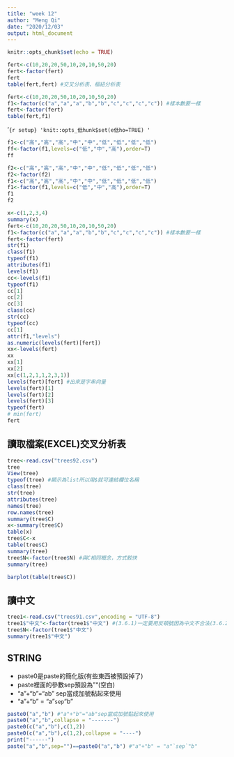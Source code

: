 ```yaml
---
title: "week 12"
author: "Meng Qi"
date: "2020/12/03"
output: html_document
---
```


```r
knitr::opts_chunk$set(echo = TRUE)
```


```r
fert<-c(10,20,20,50,10,20,10,50,20)
fert<-factor(fert)
fert
table(fert,fert) #交叉分析表、樞紐分析表
```
```r
fert<-c(10,20,20,50,10,20,10,50,20)
f1<-factor(c("a","a","a","b","b","c","c","c","c")) #樣本數要一樣
fert<-factor(fert)
table(fert,f1) 
```

'```{r setup}
'knit::opts_低hunk$set(e低ho=TRUE)
'```

```r
f1<-c("高","高","高","中","中","低","低","低","低")
ff<-factor(f1,levels=c("低","中","高"),order=T)
ff
```
```r
f2<-c("高","高","高","中","中","低","低","低","低")
f2<-factor(f2)
f1<-c("高","高","高","中","中","低","低","低","低")
f1<-factor(f1,levels=c("低","中","高"),order=T)
f1
f2
```

```r
x<-c(1,2,3,4)
summary(x)
fert<-c(10,20,20,50,10,20,10,50,20)
f1<-factor(c("a","a","a","b","b","c","c","c","c")) #樣本數要一樣
fert<-factor(fert)
str(f1)
class(f1)
typeof(f1)
attributes(f1)
levels(f1)
cc<-levels(f1)
typeof(f1)
cc[1]
cc[2]
cc[3]
class(cc)
str(cc)
typeof(cc)
cc[1]
attr(f1,"levels")
as.numeric(levels(fert)[fert])
xx<-levels(fert)
xx
xx[1]
xx[2]
xx[c(1,2,1,1,2,3,1)]
levels(fert)[fert] #出來是字串向量
levels(fert)[1]
levels(fert)[2]
levels(fert)[3]
typeof(fert)
# min(fert)
fert

```
## 讀取檔案(EXCEL)交叉分析表
```r
tree<-read.csv("trees92.csv")
tree
View(tree)
typeof(tree) #顯示為list所以用$就可連結欄位名稱
class(tree)
str(tree)
attributes(tree)
names(tree)
row.names(tree)
summary(tree$C)
x<-summary(tree$C)
table(x)
tree$C<-x
table(tree$C)
summary(tree)
tree$N<-factor(tree$N) #與C相同概念，方式較快
summary(tree)

barplot(table(tree$C))

```

## 讀中文
```r
tree1<-read.csv("trees91.csv",encoding = "UTF-8")
tree1$"中文"<-factor(tree1$"中文") #(3.6.1)一定要用反頓號因為中文不合法(3.6.2)雙引號
tree$N<-factor(tree1$"中文")
summary(tree1$"中文")
```
## STRING
- paste0是paste的簡化版(有些東西被預設掉了)
- paste裡面的參數sep預設為""(空白)
- "a"+"b"="ab" sep當成加號黏起來使用
- "a"+"b" = "a"`sep`"b"
```r
paste0("a","b") #"a"+"b"="ab"sep當成加號黏起來使用
paste0("a","b",collapse = "-------")
paste0(c("a","b"),c(1,2))
paste0(c("a","b"),c(1,2),collapse = "----")
print("------")
paste("a","b",sep="")==paste0("a","b") #"a"+"b" = "a"`sep`"b"


```






